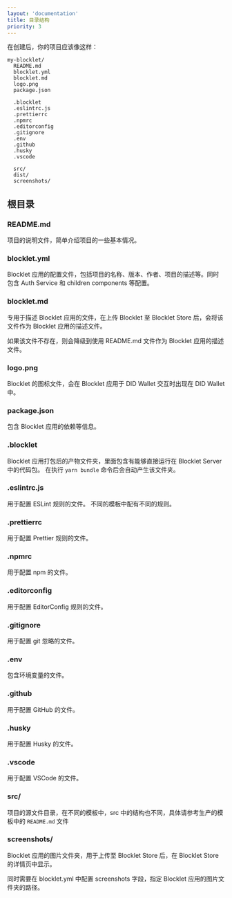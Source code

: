 ```yaml
---
layout: 'documentation'
title: 目录结构
priority: 3
---
```


在创建后，你的项目应该像这样：

```
my-blocklet/
  README.md
  blocklet.yml
  blocklet.md
  logo.png
  package.json

  .blocklet
  .eslintrc.js
  .prettierrc
  .npmrc
  .editorconfig
  .gitignore
  .env
  .github
  .husky
  .vscode

  src/
  dist/
  screenshots/
```

## 根目录

### README.md

项目的说明文件，简单介绍项目的一些基本情况。

### blocklet.yml

Blocklet 应用的配置文件，包括项目的名称、版本、作者、项目的描述等。同时包含 Auth Service 和 children components 等配置。

### blocklet.md

专用于描述 Blocklet 应用的文件，在上传 Blocklet 至 Blocklet Store 后，会将该文件作为 Blocklet 应用的描述文件。

如果该文件不存在，则会降级到使用 README.md 文件作为 Blocklet 应用的描述文件。

### logo.png

Blocklet 的图标文件，会在 Blocklet 应用于 DID Wallet 交互时出现在 DID Wallet 中。

### package.json

包含 Blocklet 应用的依赖等信息。

### .blocklet

Blocklet 应用打包后的产物文件夹，里面包含有能够直接运行在 Blocklet Server 中的代码包。
在执行 `yarn bundle` 命令后会自动产生该文件夹。

### .eslintrc.js

用于配置 ESLint 规则的文件。
不同的模板中配有不同的规则。

### .prettierrc

用于配置 Prettier 规则的文件。

### .npmrc

用于配置 npm 的文件。

### .editorconfig

用于配置 EditorConfig 规则的文件。

### .gitignore

用于配置 git 忽略的文件。

### .env

包含环境变量的文件。

### .github

用于配置 GitHub 的文件。

### .husky

用于配置 Husky 的文件。

### .vscode

用于配置 VSCode 的文件。

### src/

项目的源文件目录，在不同的模板中，src 中的结构也不同，具体请参考生产的模板中的 `README.md` 文件

### screenshots/

Blocklet 应用的图片文件夹，用于上传至 Blocklet Store 后，在 Blocklet Store 的详情页中显示。

同时需要在 blocklet.yml 中配置 screenshots 字段，指定 Blocklet 应用的图片文件夹的路径。
